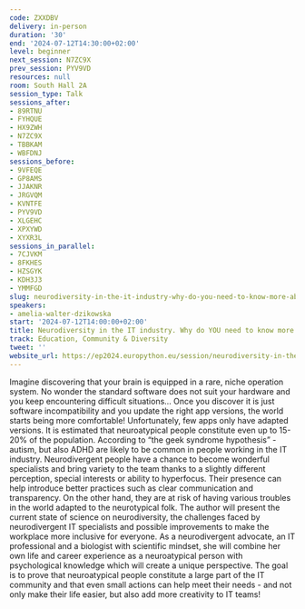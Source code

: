 ```yaml
---
code: ZXXDBV
delivery: in-person
duration: '30'
end: '2024-07-12T14:30:00+02:00'
level: beginner
next_session: N7ZC9X
prev_session: PYV9VD
resources: null
room: South Hall 2A
session_type: Talk
sessions_after:
- 89RTNU
- FYHQUE
- HX9ZWH
- N7ZC9X
- TBBKAM
- WBFDNJ
sessions_before:
- 9VFEQE
- GP8AMS
- JJAKNR
- JRGVQM
- KVNTFE
- PYV9VD
- XLGEHC
- XPXYWD
- XYXR3L
sessions_in_parallel:
- 7CJVKM
- 8FKHES
- HZSGYK
- KDH3J3
- YMMFGD
slug: neurodiversity-in-the-it-industry-why-do-you-need-to-know-more-about-it
speakers:
- amelia-walter-dzikowska
start: '2024-07-12T14:00:00+02:00'
title: Neurodiversity in the IT industry. Why do YOU need to know more about it?
track: Education, Community & Diversity
tweet: ''
website_url: https://ep2024.europython.eu/session/neurodiversity-in-the-it-industry-why-do-you-need-to-know-more-about-it
---
```


Imagine discovering that your brain is equipped in a rare, niche operation system. No wonder the standard software does not suit your hardware and you keep encountering difficult situations… Once you discover it is just software incompatibility and you update the right app versions, the world starts being more comfortable! Unfortunately, few apps only have adapted versions.
It is estimated that neuroatypical people constitute even up to 15-20% of the population. According to “the geek syndrome hypothesis” - autism, but also ADHD are likely to be common in people working in the IT industry. Neurodivergent people have a chance to become wonderful specialists and bring variety to the team thanks to a slightly different perception, special interests or ability to hyperfocus. Their presence can help introduce better practices such as clear communication and transparency. On the other hand, they are at risk of having various troubles in the world adapted to the neurotypical folk.
The author will present the current state of science on neurodiversity, the challenges faced by neurodivergent IT specialists and possible improvements to make the workplace more inclusive for everyone. As a neurodivergent advocate, an IT professional and a biologist with scientific mindset, she will combine her own life and career experience as a neuroatypical person with psychological knowledge which will create a unique perspective. The goal is to prove that neuroatypical people constitute a large part of the IT community and that even small actions can help meet their needs - and not only make their life easier, but also add more creativity to IT teams!

